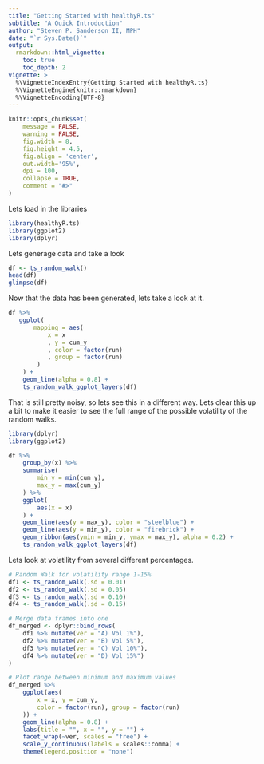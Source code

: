 ```yaml
---
title: "Getting Started with healthyR.ts"
subtitle: "A Quick Introduction"
author: "Steven P. Sanderson II, MPH"
date: "`r Sys.Date()`"
output: 
  rmarkdown::html_vignette:
    toc: true
    toc_depth: 2
vignette: >
  %\VignetteIndexEntry{Getting Started with healthyR.ts}
  %\VignetteEngine{knitr::rmarkdown}
  %\VignetteEncoding{UTF-8}
---
```


```r
knitr::opts_chunk$set(
    message = FALSE,
    warning = FALSE,
    fig.width = 8, 
    fig.height = 4.5,
    fig.align = 'center',
    out.width='95%', 
    dpi = 100,
    collapse = TRUE,
    comment = "#>"
)
```

Lets load in the libraries
```r
library(healthyR.ts)
library(ggplot2)
library(dplyr)
```

Lets generage data and take a look
```r
df <- ts_random_walk()
head(df)
glimpse(df)
```

Now that the data has been generated, lets take a look at it.

```r
df %>%
   ggplot(
       mapping = aes(
           x = x
           , y = cum_y
           , color = factor(run)
           , group = factor(run)
        )
    ) +
    geom_line(alpha = 0.8) +
    ts_random_walk_ggplot_layers(df)
```

That is still pretty noisy, so lets see this in a different way. Lets clear this up a bit 
to make it easier to see the full range of the possible volatility of the random walks.

```r
library(dplyr)
library(ggplot2)

df %>%
    group_by(x) %>%
    summarise(
        min_y = min(cum_y),
        max_y = max(cum_y)
    ) %>%
    ggplot(
        aes(x = x)
    ) +
    geom_line(aes(y = max_y), color = "steelblue") +
    geom_line(aes(y = min_y), color = "firebrick") +
    geom_ribbon(aes(ymin = min_y, ymax = max_y), alpha = 0.2) +
    ts_random_walk_ggplot_layers(df)
```

Lets look at volatility from several different percentages.

```r

# Random Walk for volatility range 1-15%
df1 <- ts_random_walk(.sd = 0.01)
df2 <- ts_random_walk(.sd = 0.05)
df3 <- ts_random_walk(.sd = 0.10)
df4 <- ts_random_walk(.sd = 0.15)

# Merge data frames into one
df_merged <- dplyr::bind_rows(
    df1 %>% mutate(ver = "A) Vol 1%"),
    df2 %>% mutate(ver = "B) Vol 5%"),
    df3 %>% mutate(ver = "C) Vol 10%"),
    df4 %>% mutate(ver = "D) Vol 15%")
)

# Plot range between minimum and maximum values
df_merged %>%
    ggplot(aes(
        x = x, y = cum_y,
        color = factor(run), group = factor(run)
    )) +
    geom_line(alpha = 0.8) +
    labs(title = "", x = "", y = "") +
    facet_wrap(~ver, scales = "free") +
    scale_y_continuous(labels = scales::comma) +
    theme(legend.position = "none")
```
